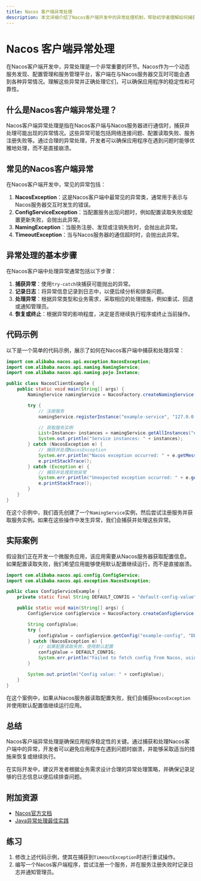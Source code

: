 ```yaml
---
title: Nacos 客户端异常处理
description: 本文详细介绍了Nacos客户端开发中的异常处理机制，帮助初学者理解如何捕获和处理Nacos客户端中的常见异常，并提供实际案例和代码示例。
---
```


# Nacos 客户端异常处理

在Nacos客户端开发中，异常处理是一个非常重要的环节。Nacos作为一个动态服务发现、配置管理和服务管理平台，客户端在与Nacos服务器交互时可能会遇到各种异常情况。理解这些异常并正确处理它们，可以确保应用程序的稳定性和可靠性。

## 什么是Nacos客户端异常处理？

Nacos客户端异常处理是指在Nacos客户端与Nacos服务器进行通信时，捕获并处理可能出现的异常情况。这些异常可能包括网络连接问题、配置读取失败、服务注册失败等。通过合理的异常处理，开发者可以确保应用程序在遇到问题时能够优雅地处理，而不是直接崩溃。

## 常见的Nacos客户端异常

在Nacos客户端开发中，常见的异常包括：

1. **NacosException**：这是Nacos客户端中最常见的异常类，通常用于表示与Nacos服务器交互时发生的错误。
2. **ConfigServiceException**：当配置服务出现问题时，例如配置读取失败或配置更新失败，会抛出此异常。
3. **NamingException**：当服务注册、发现或注销失败时，会抛出此异常。
4. **TimeoutException**：当与Nacos服务器的通信超时时，会抛出此异常。

## 异常处理的基本步骤

在Nacos客户端中处理异常通常包括以下步骤：

1. **捕获异常**：使用`try-catch`块捕获可能抛出的异常。
2. **记录日志**：将异常信息记录到日志中，以便后续分析和排查问题。
3. **处理异常**：根据异常类型和业务需求，采取相应的处理措施，例如重试、回退或通知管理员。
4. **恢复或终止**：根据异常的影响程度，决定是否继续执行程序或终止当前操作。

## 代码示例

以下是一个简单的代码示例，展示了如何在Nacos客户端中捕获和处理异常：

```java
import com.alibaba.nacos.api.exception.NacosException;
import com.alibaba.nacos.api.naming.NamingService;
import com.alibaba.nacos.api.naming.pojo.Instance;

public class NacosClientExample {
    public static void main(String[] args) {
        NamingService namingService = NacosFactory.createNamingService("127.0.0.1:8848");

        try {
            // 注册服务
            namingService.registerInstance("example-service", "127.0.0.1", 8080);

            // 获取服务实例
            List<Instance> instances = namingService.getAllInstances("example-service");
            System.out.println("Service instances: " + instances);
        } catch (NacosException e) {
            // 捕获并处理NacosException
            System.err.println("Nacos exception occurred: " + e.getMessage());
            e.printStackTrace();
        } catch (Exception e) {
            // 捕获并处理其他异常
            System.err.println("Unexpected exception occurred: " + e.getMessage());
            e.printStackTrace();
        }
    }
}
```

在这个示例中，我们首先创建了一个`NamingService`实例，然后尝试注册服务并获取服务实例。如果在这些操作中发生异常，我们会捕获并处理这些异常。

## 实际案例

假设我们正在开发一个微服务应用，该应用需要从Nacos服务器获取配置信息。如果配置读取失败，我们希望应用能够使用默认配置继续运行，而不是直接崩溃。

```java
import com.alibaba.nacos.api.config.ConfigService;
import com.alibaba.nacos.api.exception.NacosException;

public class ConfigServiceExample {
    private static final String DEFAULT_CONFIG = "default-config-value";

    public static void main(String[] args) {
        ConfigService configService = NacosFactory.createConfigService("127.0.0.1:8848");

        String configValue;
        try {
            configValue = configService.getConfig("example-config", "DEFAULT_GROUP", 5000);
        } catch (NacosException e) {
            // 如果配置读取失败，使用默认配置
            configValue = DEFAULT_CONFIG;
            System.err.println("Failed to fetch config from Nacos, using default config: " + e.getMessage());
        }

        System.out.println("Config value: " + configValue);
    }
}
```

在这个案例中，如果从Nacos服务器读取配置失败，我们会捕获`NacosException`并使用默认配置值继续运行应用。

## 总结

Nacos客户端异常处理是确保应用程序稳定性的关键。通过捕获和处理Nacos客户端中的异常，开发者可以避免应用程序在遇到问题时崩溃，并能够采取适当的措施来恢复或继续执行。

在实际开发中，建议开发者根据业务需求设计合理的异常处理策略，并确保记录足够的日志信息以便后续排查问题。

## 附加资源

- [Nacos官方文档](https://nacos.io/zh-cn/docs/what-is-nacos.html)
- [Java异常处理最佳实践](https://docs.oracle.com/javase/tutorial/essential/exceptions/index.html)

## 练习

1. 修改上述代码示例，使其在捕获到`TimeoutException`时进行重试操作。
2. 编写一个Nacos客户端程序，尝试注册一个服务，并在服务注册失败时记录日志并通知管理员。
